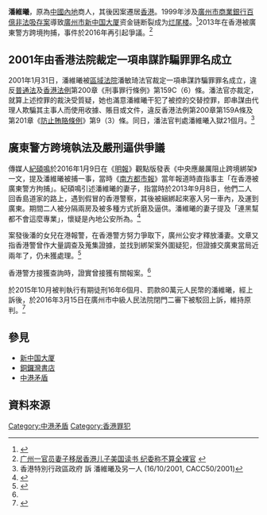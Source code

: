 '''潘維曦'''，原為[[中國內地|中國內地]]商人，其後因案遷居[[香港|香港]]。1999年涉及[[廣州市商業銀行|廣州市商業銀行]][[廣州市商業銀行百億非法吸存案|百億非法吸存案]]導致[[廣州市|廣州市]][[新中国大厦|新中国大厦]]资金链断裂成为[[烂尾楼|烂尾楼]]。<ref>{{cite news |title=新中国大厦原东家潘维曦被起诉 涉嫌百亿吸储案 |url=https://finance.sina.cn/chanjing/gsxw/2015-03-18/detail-iawzuney0842777.d.html |accessdate=2019-11-28 |work=finance.sina.cn |date=2015-03-18 |archive-date=2019-11-28 |archive-url=https://web.archive.org/web/20191128004313/https://finance.sina.cn/chanjing/gsxw/2015-03-18/detail-iawzuney0842777.d.html |dead-url=no }}</ref>2013年在香港被廣東警方跨境拘捕，事件於2016年再引起爭議。<ref>[http://bond.stockstar.com/FB2014032100003675.shtml 广州一官员妻子移居香港儿子美国读书 纪委称不算全裸官] {{webarchive|url=https://web.archive.org/web/20140415120346/http://bond.stockstar.com/FB2014032100003675.shtml |date=2014-04-15 }}</ref>

==2001年由香港法院裁定一項串謀詐騙罪罪名成立==
2001年1月31日，潘維曦被[[區域法院|區域法院]]潘敏琦法官裁定一項串謀詐騙罪罪名成立，違反[[普通法|普通法]]及[[香港法例|香港法例]]第200章《刑事罪行條例》第159C（6）條。潘法官亦裁定，就算上述控罪的裁決受質疑，她也滿意潘維曦干犯了被控的交替控罪，即串謀由代理人欺騙其主事人而使用收據、賬目或文件，違反香港法例第200章第159A條及第201章《[[防止賄賂條例|防止賄賂條例]]》第9（3）條。同日，潘法官判處潘維曦入獄21個月。<ref>香港特別行政區政府 訴 潘維曦及另一人 (16/10/2001, CACC50/2001)</ref>
==廣東警方跨境執法及嚴刑逼供爭議==
傳媒人[[紀碩鳴|紀碩鳴]]於2016年1月9日在《[[明報|明報]]》觀點版發表《中央應嚴厲阻止跨境綁架》一文，提及潘維曦被捕一事，當時《[[南方都市報|南方都市報]]》當年報道時直指事主「在香港被廣東警方拘捕」。紀碩鳴引述潘維曦的妻子，指當時於2013年9月8日，他們二人回香島道家的路上，遇到假冒的香港警察，其後被綑綁起來塞入另一車內，及運到廣東。期間二人被分隔兩房及被多種方式折磨及逼供。潘維曦的妻子提及「連黑幫都不會這麼專業」，懷疑是內地公安所為。<ref name="#1">{{Cite web |url=http://m.mingpao.com/pns/dailynews/web_tc/article/20160110/s00001/1452363071356 |title=存档副本 |access-date=2016-01-10 |archive-date=2016-01-12 |archive-url=https://web.archive.org/web/20160112073014/http://m.mingpao.com/pns/dailynews/web_tc/article/20160110/s00001/1452363071356 |dead-url=no }}</ref>

案發後潘的女兒在港報警，在香港警方努力爭取下，廣州公安才釋放潘妻。文章又指香港警曾作大量調查及蒐集證據，並找到綁架案外圍疑犯，但證據交廣東當局近兩年了，仍未獲處理。<ref>{{Cite web |url=http://news.mingpao.com/ins/instantnews/web_tc/article/20160109/s00001/1452312778349 |title=存档副本 |accessdate=2016-01-09 |archive-date=2016-01-12 |archive-url=https://web.archive.org/web/20160112022111/http://news.mingpao.com/ins/instantnews/web_tc/article/20160109/s00001/1452312778349 |dead-url=no }}</ref>

香港警方接獲查詢時，證實曾接獲有關報案。<ref name="#1"/>

於2015年10月被判執行有期徒刑16年6個月、罰款80萬元人民幣的潘維曦，經上訴後，於2016年3月15日在廣州市中級人民法院閉門二審下被駁回上訴，維持原判。<ref>{{Cite web |url=http://news.mingpao.com/pns/dailynews/web_tc/article/20160421/s00001/1461180424360 |title=存档副本 |access-date=2016-04-22 |archive-date=2016-09-19 |archive-url=https://web.archive.org/web/20160919231937/http://news.mingpao.com/pns/dailynews/web_tc/article/20160421/s00001/1461180424360 |dead-url=no }}</ref>

==參見==
*[[新中国大厦|新中国大厦]]
*[[銅鑼灣書店|銅鑼灣書店]]
*[[中港矛盾|中港矛盾]]
==資料來源==
<references/>
[[Category:中港矛盾|Category:中港矛盾]]
[[Category:香港罪犯|Category:香港罪犯]]
